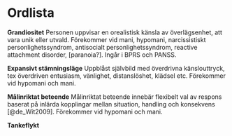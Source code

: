 # Ordlista

**Grandiositet** Personen uppvisar en orealistisk känsla av överlägsenhet, att vara unik eller utvald. Förekommer vid mani, hypomani, narcissistiskt personlighetssyndrom, antisocialt personlighetssyndrom, reactive attachment disorder, [paranoia?]. Ingår i BPRS och PANSS.

**Expansivt stämningsläge** Uppblåst självbild med överdrivna känslouttryck, tex överdriven entusiasm, vänlighet, distanslöshet, klädsel etc. Förekommer vid hypomani och mani.

**Målinriktat beteende** Målinriktat beteende innebär flexibelt val av respons baserat på inlärda kopplingar mellan situation, handling och konsekvens [@de_Wit2009]. Förekommer vid hypomani och mani.

**Tankeflykt** 
